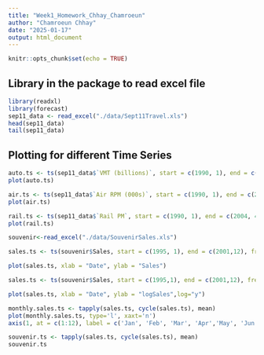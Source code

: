 ```yaml
---
title: "Week1_Homework_Chhay_Chamroeun"
author: "Chamroeun Chhay"
date: "2025-01-17"
output: html_document
---
```


```r
knitr::opts_chunk$set(echo = TRUE)
```

## Library in the package to read excel file

```r
library(readxl)
library(forecast)
sep11_data <- read_excel("./data/Sept11Travel.xls")
head(sep11_data)
tail(sep11_data)
```

## Plotting for different Time Series 

```r
auto.ts <- ts(sep11_data$`VMT (billions)`, start = c(1990, 1), end = c(2004, 4), freq = 12)
plot(auto.ts)

air.ts <- ts(sep11_data$`Air RPM (000s)`, start = c(1990, 1), end = c(2004, 4), freq = 12)
plot(air.ts)

rail.ts <- ts(sep11_data$`Rail PM`, start = c(1990, 1), end = c(2004, 4), freq = 12)
plot(rail.ts)

```
```r
souvenir<-read_excel("./data/SouvenirSales.xls")

sales.ts <- ts(souvenir$Sales, start = c(1995, 1), end = c(2001,12), freq = 12)

plot(sales.ts, xlab = "Date", ylab = "Sales")

```
```r
sales.ts <- ts(souvenir$Sales, start = c(1995,1), end = c(2001,12), freq = 12)

plot(sales.ts, xlab = "Date", ylab = "logSales",log="y") 
```
```r
monthly.sales.ts <- tapply(sales.ts, cycle(sales.ts), mean)
plot(monthly.sales.ts, type='l', xaxt='n')
axis(1, at = c(1:12), label = c('Jan', 'Feb', 'Mar', 'Apr','May', 'Jun', 'Jul', 'Aug', 'Sep', 'Oct', 'Nov', 'Dec'))
```
```r
souvenir.ts <- tapply(sales.ts, cycle(sales.ts), mean)
souvenir.ts
```

